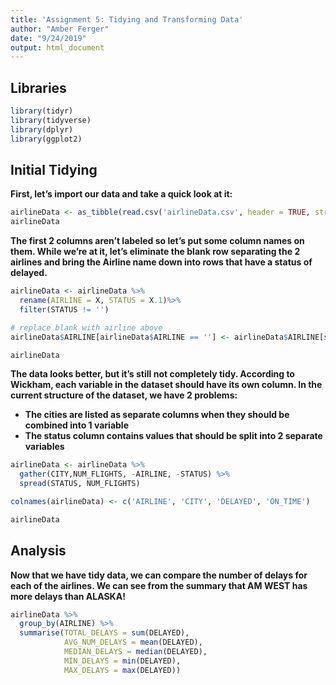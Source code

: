 ---
title: 'Assignment 5: Tidying and Transforming Data'
author: "Amber Ferger"
date: "9/24/2019"
output: html_document
---

## Libraries
```{r cars, eval = TRUE, echo = TRUE}
library(tidyr)
library(tidyverse)
library(dplyr)
library(ggplot2)
```


## Initial Tidying
**First, let's import our data and take a quick look at it:** 

```{r tidyData, eval = TRUE}
airlineData <- as_tibble(read.csv('airlineData.csv', header = TRUE, stringsAsFactors = FALSE))
airlineData

```


**The first 2 columns aren't labeled so let's put some column names on them. While we're at it, let's eliminate the blank row separating the 2 airlines and bring the Airline name down into rows that have a status of delayed.** 

``` {r renameData, eval = TRUE}
airlineData <- airlineData %>% 
  rename(AIRLINE = X, STATUS = X.1)%>% 
  filter(STATUS != '')

# replace blank with airline above
airlineData$AIRLINE[airlineData$AIRLINE == ''] <- airlineData$AIRLINE[str_detect(airlineData$AIRLINE,'[[:alpha:]]+')]

airlineData

```

**The data looks better, but it's still not completely tidy. According to Wickham, each variable in the dataset should have its own column. In the current structure of the dataset, we have 2 problems:**

- **The cities are listed as separate columns when they should be combined into 1 variable**
- **The status column contains values that should be split into 2 separate variables**

``` {r tidying2, eval = TRUE}

airlineData <- airlineData %>% 
  gather(CITY,NUM_FLIGHTS, -AIRLINE, -STATUS) %>%
  spread(STATUS, NUM_FLIGHTS)

colnames(airlineData) <- c('AIRLINE', 'CITY', 'DELAYED', 'ON_TIME')

airlineData

```

## Analysis
**Now that we have tidy data, we can compare the number of delays for each of the airlines. We can see from the summary that AM WEST has more delays than ALASKA!**

``` {r analysis, eval = TRUE}
airlineData %>% 
  group_by(AIRLINE) %>%
  summarise(TOTAL_DELAYS = sum(DELAYED), 
            AVG_NUM_DELAYS = mean(DELAYED),
            MEDIAN_DELAYS = median(DELAYED),
            MIN_DELAYS = min(DELAYED), 
            MAX_DELAYS = max(DELAYED)) 
```